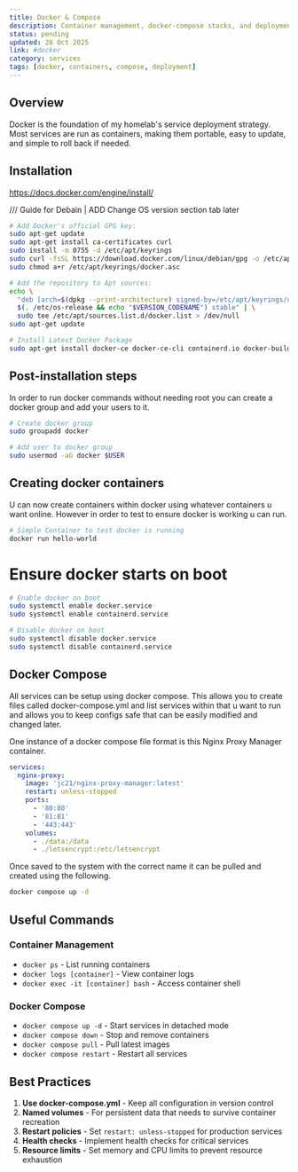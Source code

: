```yaml
---
title: Docker & Compose
description: Container management, docker-compose stacks, and deployment strategies
status: pending
updated: 28 Oct 2025
link: #docker
category: services
tags: [docker, containers, compose, deployment]
---
```


## Overview

Docker is the foundation of my homelab's service deployment strategy. Most services are run as containers, making them portable, easy to update, and simple to roll back if needed.

## Installation

https://docs.docker.com/engine/install/

/// Guide for Debain | ADD Change OS version section tab later

```bash
# Add Docker's official GPG key:
sudo apt-get update
sudo apt-get install ca-certificates curl
sudo install -m 0755 -d /etc/apt/keyrings
sudo curl -fsSL https://download.docker.com/linux/debian/gpg -o /etc/apt/keyrings/docker.asc
sudo chmod a+r /etc/apt/keyrings/docker.asc

# Add the repository to Apt sources:
echo \
  "deb [arch=$(dpkg --print-architecture) signed-by=/etc/apt/keyrings/docker.asc] https://download.docker.com/linux/debian \
  $(. /etc/os-release && echo "$VERSION_CODENAME") stable" | \
  sudo tee /etc/apt/sources.list.d/docker.list > /dev/null
sudo apt-get update

# Install Latest Docker Package 
sudo apt-get install docker-ce docker-ce-cli containerd.io docker-buildx-plugin docker-compose-plugin
```

## Post-installation steps

In order to run docker commands without needing root you can create a docker group and add your users to it.

```bash
# Create docker group 
sudo groupadd docker

# Add user to docker group 
sudo usermod -aG docker $USER
```

## Creating docker containers

U can now create containers within docker using whatever containers u want online. However in order to test to ensure docker is working u can run.

```bash 
# Simple Container to test docker is running
docker run hello-world
```

# Ensure docker starts on boot 
```bash
# Enable docker on boot 
sudo systemctl enable docker.service
sudo systemctl enable containerd.service

# Disable docker on boot
sudo systemctl disable docker.service
sudo systemctl disable containerd.service
```

## Docker Compose

All services can be setup using docker compose. This allows you to create files called docker-compose.yml and list services within that u want to run and allows you to keep configs safe that can be easily modified and changed later.

One instance of a docker compose file format is this Nginx Proxy Manager container.
```yaml
services:
  nginx-proxy:
    image: 'jc21/nginx-proxy-manager:latest'
    restart: unless-stopped
    ports:
      - '80:80'
      - '81:81'
      - '443:443'
    volumes:
      - ./data:/data
      - ./letsencrypt:/etc/letsencrypt
```

Once saved to the system with the correct name it can be pulled and created using the following.

```bash
docker compose up -d 
```

## Useful Commands

### Container Management
- `docker ps` - List running containers
- `docker logs [container]` - View container logs
- `docker exec -it [container] bash` - Access container shell

### Docker Compose
- `docker compose up -d` - Start services in detached mode
- `docker compose down` - Stop and remove containers
- `docker compose pull` - Pull latest images
- `docker compose restart` - Restart all services

## Best Practices

1. **Use docker-compose.yml** - Keep all configuration in version control
2. **Named volumes** - For persistent data that needs to survive container recreation
3. **Restart policies** - Set `restart: unless-stopped` for production services
4. **Health checks** - Implement health checks for critical services
5. **Resource limits** - Set memory and CPU limits to prevent resource exhaustion
